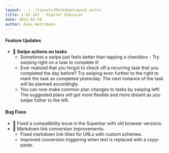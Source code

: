 ```yaml
---
layout: ../../layouts/MarkdownLayout.astro
title: 1.63.167 - Hipster Hibiscus
date: 2024-02-28
author: Alex Heitzmann
---
```


#### Feature Updates

- 🚀 **Swipe actions on tasks**
  - Sometimes a swipe just feels better than tapping a checkbox - Try swiping right on a task to complete it!
  - Ever realized that you forgot to check off a recurring task that you completed the day before? Try swiping even further to the right to mark the task as completed yesterday. The next instance of the task will be planned accordingly.
  - You can now make common plan changes to tasks by swiping left! The suggested plans will get more flexible and more distant as you swipe futher to the left.

#### Bug Fixes

- 🐞 Fixed a compatibility issue in the Superbar with old browser versions.
- 🐞 Markdown link conversion improvements:
  - Fixed markdown link titles for URLs with custom schemes.
  - Improved conversion triggering when text is replaced with a copy-paste.
